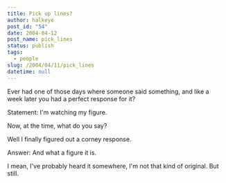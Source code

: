 ```yaml
---
title: Pick up lines?
author: halkeye
post_id: "54"
date: 2004-04-12
post_name: pick_lines
status: publish
tags:
  - people
slug: /2004/04/11/pick_lines
datetime: null
---
```


Ever had one of those days where someone said something, and like a week later you had a perfect response for it?

Statement: I'm watching my figure.

Now, at the time, what do you say?

Well I finally figured out a corney response.

Answer: And what a figure it is.

I mean, I've probably heard it somewhere, I'm not that kind of original. But still.